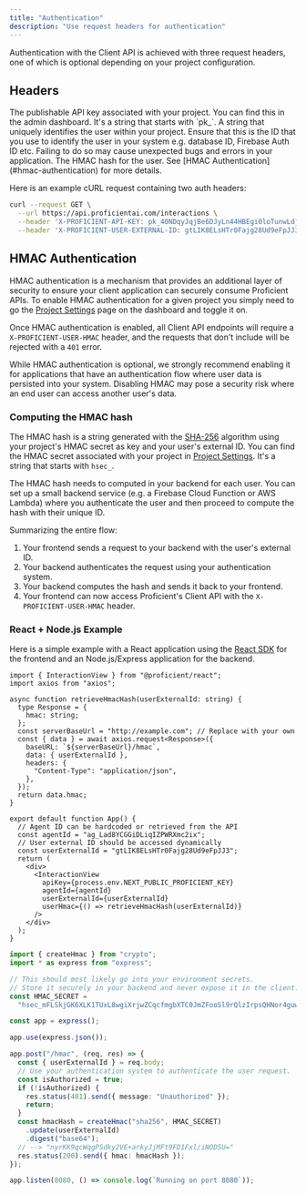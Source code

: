 ```yaml
---
title: "Authentication"
description: "Use request headers for authentication"
---
```


Authentication with the Client API is achieved with three request headers, one of which is optional depending on your project configuration.

## Headers

<ParamField query="X-PROFICIENT-API-KEY" type="string" required>
  The publishable API key associated with your project. You can find this in the
  admin dashboard. It's a string that starts with `pk_`.
</ParamField>

<ParamField query="X-PROFICIENT-USER-EXTERNAL-ID" type="string" required>
  A string that uniquely identifies the user within your project. Ensure that
  this is the ID that you use to identify the user in your system e.g. database
  ID, Firebase Auth ID etc. Failing to do so may cause unexpected bugs and
  errors in your application.
</ParamField>

<ParamField query="X-PROFICIENT-USER-HMAC" type="string" optional>
  The HMAC hash for the user. See [HMAC Authentication](#hmac-authentication)
  for more details.
</ParamField>

Here is an example cURL request containing two auth headers:

<CodeGroup>

```bash cURL
curl --request GET \
  --url https://api.proficientai.com/interactions \
  --header 'X-PROFICIENT-API-KEY: pk_40NDqyJqjBe6DJyLn44HBEgi0loTunwLdjWHhcOUGONSkpomQx0qInkWLtu0ouwSr6qqE7HQ' \
  --header 'X-PROFICIENT-USER-EXTERNAL-ID: gtLIK8ELsHTr0Fajg28Ud9eFpJJ3'
```

</CodeGroup>

## HMAC Authentication

HMAC authentication is a mechanism that provides an additional layer of security to ensure your client
application can securely consume Proficient APIs. To enable HMAC authentication for a given project you
simply need to go the [Project Settings](https://proficientai.com/project-settings) page on the dashboard
and toggle it on.

Once HMAC authentication is enabled, all Client API endpoints will require a `X-PROFICIENT-USER-HMAC`
header, and the requests that don't include will be rejected with a `401` error.

<Warning>
  While HMAC authentication is optional, we strongly recommend enabling it for
  applications that have an authentication flow where user data is persisted
  into your system. Disabling HMAC may pose a security risk where an end user
  can access another user's data.
</Warning>

### Computing the HMAC hash

The HMAC hash is a string generated with the [SHA-256](https://en.wikipedia.org/wiki/SHA-2) algorithm using your project's HMAC secret as key and
your user's external ID. You can find the HMAC secret associated with your project in [Project Settings](https://proficientai.com/project-settings).
It's a string that starts with `hsec_`.

The HMAC hash needs to computed in your backend for each user. You can set up a small backend service
(e.g. a Firebase Cloud Function or AWS Lambda) where you authenticate the user and then proceed to
compute the hash with their unique ID.

<Check>

Summarizing the entire flow:

1. Your frontend sends a request to your backend with the user's external ID.
2. Your backend authenticates the request using your authentication system.
3. Your backend computes the hash and sends it back to your frontend.
4. Your frontend can now access Proficient's Client API with the `X-PROFICIENT-USER-HMAC` header.

</Check>

### React + Node.js Example

Here is a simple example with a React application using the [React SDK](/react-sdk) for
the frontend and an Node.js/Express application for the backend.

<CodeGroup>

```tsx App.tsx
import { InteractionView } from "@proficient/react";
import axios from "axios";

async function retrieveHmacHash(userExternalId: string) {
  type Response = {
    hmac: string;
  };
  const serverBaseUrl = "http://example.com"; // Replace with your own
  const { data } = await axios.request<Response>({
    baseURL: `${serverBaseUrl}/hmac`,
    data: { userExternalId },
    headers: {
      "Content-Type": "application/json",
    },
  });
  return data.hmac;
}

export default function App() {
  // Agent ID can be hardcoded or retrieved from the API
  const agentId = "ag_Lad8YCGGiDLiqIZPWRXmc2ix";
  // User external ID should be accessed dynamically
  const userExternalId = "gtLIK8ELsHTr0Fajg28Ud9eFpJJ3";
  return (
    <div>
      <InteractionView
        apiKey={process.env.NEXT_PUBLIC_PROFICIENT_KEY}
        agentId={agentId}
        userExternalId={userExternalId}
        userHmac={() => retrieveHmacHash(userExternalId)}
      />
    </div>
  );
}
```

```ts server.ts
import { createHmac } from "crypto";
import * as express from "express";

// This should most likely go into your environment secrets.
// Store it securely in your backend and never expose it in the client.
const HMAC_SECRET =
  "hsec_mFLSkjGK6XLK1TUxL8wgiXrjwZCqcfmgbXTC0JmZFooSl9rQlzIrpsQHNor4guw2YOUP7vWA";

const app = express();

app.use(express.json());

app.post("/hmac", (req, res) => {
  const { userExternalId } = req.body;
  // Use your authentication system to authenticate the user request.
  const isAuthorized = true;
  if (!isAuthorized) {
    res.status(401).send({ message: "Unauthorized" });
    return;
  }
  const hmacHash = createHmac("sha256", HMAC_SECRET)
    .update(userExternalId)
    .digest("base64");
  // --> "nyrKK9qcWqgPSdky2VE+arkyJjMFt9FD1Fxl/iNOD5U="
  res.status(200).send({ hmac: hmacHash });
});

app.listen(8080, () => console.log(`Running on port 8080`));
```

</CodeGroup>
